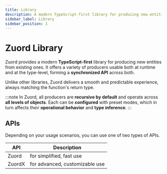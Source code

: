 ```yaml
---
title: Library
description: A modern TypeScript-first library for producing new entities from existing ones, usable at both runtime and type level.
sidebar_label: Library
sidebar_position: 1
---
```


# Zuord Library

Zuord provides a modern **TypeScript-first** library for producing new entities from existing ones. It offers a variety of producers usable both at runtime and at the type-level, forming a **synchronized API** across both.

Unlike other libraries, Zuord delivers a smooth and predictable experience, always matching the function's return type.

:::note
In Zuord, all producers are **recursive by default** and operate across **all levels of objects**. Each can be **configured** with preset modes, which in turn affects their **operational behavior** and **type inference**.
:::

## APIs

Depending on your usage scenarios, you can use one of two types of APIs.

| API | Description |
| --- | ----------- |
| Zuord | for simplified, fast use |
| ZuordX | for advanced, customizable use |